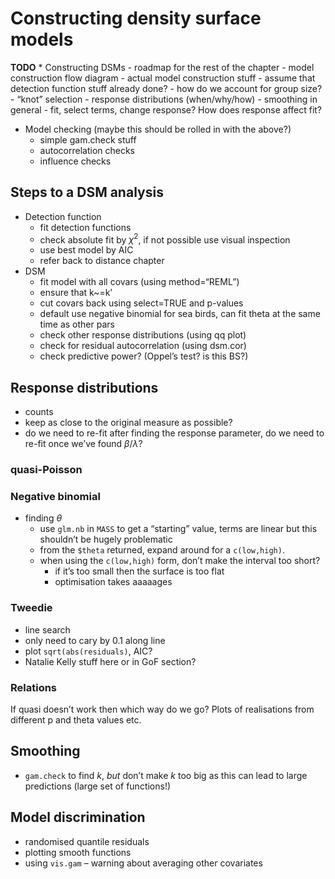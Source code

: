 # Constructing density surface models

**TODO**
 * Constructing DSMs
    - roadmap for the rest of the chapter
    - model construction flow diagram
    - actual model construction stuff
       - assume that detection function stuff already done?
       - how do we account for group size?
       - "knot" selection
       - response distributions (when/why/how)
       - smoothing in general
       - fit, select terms, change response? How does response affect fit?

 * Model checking (maybe this should be rolled in with the above?)
    - simple gam.check stuff
    - autocorrelation checks
    - influence checks



## Steps to a DSM analysis

 * Detection function
     * fit detection functions
     * check absolute fit by $\chi^2$, if not possible use visual inspection
     * use best model by AIC
     * refer back to distance chapter
 * DSM
     * fit model with all covars (using method="REML")
     * ensure that k~=k'
     * cut covars back using select=TRUE and p-values
     * default use negative binomial for sea birds, can fit theta at the same time as other pars
     * check other response distributions (using qq plot)
     * check for residual autocorrelation (using dsm.cor)
     * check predictive power? (Oppel's test? is this BS?)





## Response distributions

 * counts
 * keep as close to the original measure as possible?
 * do we need to re-fit after finding the response parameter, do we need to re-fit once we've found $\beta$/$\lambda$?


### quasi-Poisson

### Negative binomial

 * finding $\theta$
   - use `glm.nb` in `MASS` to get a "starting" value, terms are linear but this shouldn't be hugely problematic
   - from the `$theta` returned, expand around for a `c(low,high)`.
   - when using the `c(low,high)` form, don't make the interval too short?
     - if it's too small then the surface is too flat
     - optimisation takes aaaaages

### Tweedie

 * line search
 * only need to cary by 0.1 along line
 * plot `sqrt(abs(residuals)`, AIC?
 * Natalie Kelly stuff here or in GoF section?

### Relations

If quasi doesn't work then which way do we go? Plots of realisations from different p and theta values etc.


## Smoothing

 * `gam.check` to find $k$, _but_ don't make $k$ too big as this can lead to large predictions (large set of functions!)



## Model discrimination

 * randomised quantile residuals
 * plotting smooth functions
 * using `vis.gam` -- warning about averaging other covariates

